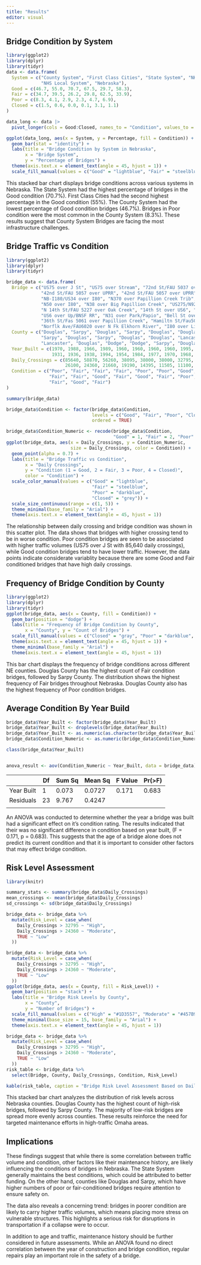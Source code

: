 ```yaml
---
title: "Results"
editor: visual
---
```


## Bridge Condition by System

```r
library(ggplot2)
library(dplyr)
library(tidyr)
data <- data.frame(
  System = c("County System", "First Class Cities", "State System", "NHS State System", 
             "NHS Local System", "Nebraska"),
  Good = c(46.7, 55.0, 70.7, 67.5, 29.7, 58.3),
  Fair = c(34.7, 39.5, 26.2, 29.8, 62.5, 33.9),
  Poor = c(8.3, 4.1, 2.9, 2.3, 4.7, 6.9),
  Closed = c(1.5, 0.6, 0.0, 0.1, 3.1, 1.1)
)

data_long <- data |>
  pivot_longer(cols = Good:Closed, names_to = "Condition", values_to = "Percentage")

ggplot(data_long, aes(x = System, y = Percentage, fill = Condition)) +
  geom_bar(stat = "identity") +
  labs(title = "Bridge Condition by System in Nebraska", 
       x = "Bridge System", 
       y = "Percentage of Bridges") +
  theme(axis.text.x = element_text(angle = 45, hjust = 1)) +
  scale_fill_manual(values = c("Good" = "lightblue", "Fair" = "steelblue", "Poor" = "darkblue", "Closed" = "gray"))

```

This stacked bar chart displays bridge conditions across various systems in Nebraska. The State System had the highest percentage of bridges in the Good condition (70.7%). First Class Cities had the second highest percentage in the Good condition (55%). The County System had the lowest percentage of Good condition bridges (46.7%). Bridges in Poor condition were the most common in the County System (8.3%). These results suggest that County System Bridges are facing the most infrastructure challenges.

## Bridge Traffic vs Condition

```r
library(ggplot2)
library(dplyr)
library(tidyr)

bridge_data <- data.frame(
  Bridge = c("US75 over J St", "US75 over Stream", "72nd St/FAU 5037 over UPRR", "US75 over Betz Creek", 
             "42nd St/FAU 5057 over UPRR", "42nd St/FAU 5057 over UPRR", "SB-I180/US34 over I80", 
             "NB-I180/US34 over I80", "N370 over Papillion Creek Trib", "US6 over Saddle Creek Rd", 
             "N50 over I80", "N38 over Big Papillion Creek", "US275/N92 over 72nd Street", 
             "N 14th St/FAU 5227 over Oak Creek", "14th St over US6", "WB-US30/US81 over Loup River", 
             "US6 over Up/BNSF RR", "N31 over Park/Papio", "Bell St over UPRR", "US77 over Elm Creek", 
             "36th St/Fas 5061 over Papillion Creek", "Hamiltn St/Fau5066 over US75", "US30 over Fremont Co Drain Ditch", 
             "Norflk Ave/FAU6020 over N Fk Elkhorn River", "I80 over Link 17B & Rd 77"),
  County = c("Douglas", "Sarpy", "Douglas", "Sarpy", "Douglas", "Douglas", "Lancaster", "Lancaster", 
             "Sarpy", "Douglas", "Sarpy", "Douglas", "Douglas", "Lancaster", "Lancaster", "Platte", 
             "Lancaster", "Douglas", "Dodge", "Dodge", "Sarpy", "Douglas", "Dodge", "Madison", "Cheyenne"),
  Year_Built = c(1970, 1988, 1966, 1989, 1960, 1960, 1960, 1960, 1995, 1934, 1958, 1964, 1962, 1968, 1961, 
                 1931, 1936, 1938, 1994, 1954, 1984, 1977, 1970, 1968, 1974),
  Daily_Crossings = c(85640, 58870, 56260, 38095, 38000, 38000, 32795, 32795, 30705, 26220, 26190, 
                      26100, 24360, 21660, 19190, 14395, 11505, 11100, 9570, 9535, 9470, 8730, 8310, 8130, 7800),
  Condition = c("Poor", "Fair", "Fair", "Fair", "Poor", "Poor", "Good", "Good", "Fair", "Fair", "Fair", 
                "Fair", "Fair", "Good", "Fair", "Good", "Fair", "Poor", "Good", "Fair", "Fair", "Fair", 
                "Fair", "Good", "Fair")
)

summary(bridge_data)

bridge_data$Condition <- factor(bridge_data$Condition, 
                                levels = c("Good", "Fair", "Poor", "Closed"),
                                ordered = TRUE)

bridge_data$Condition_Numeric <- recode(bridge_data$Condition, 
                                        "Good" = 1, "Fair" = 2, "Poor" = 3, "Closed" = 4)
ggplot(bridge_data, aes(x = Daily_Crossings, y = Condition_Numeric, 
                        size = Daily_Crossings, color = Condition)) +
  geom_point(alpha = 0.7) +
  labs(title = "Bridge Traffic vs Condition", 
       x = "Daily Crossings", 
       y = "Condition (1 = Good, 2 = Fair, 3 = Poor, 4 = Closed)", 
       color = "Condition") +
  scale_color_manual(values = c("Good" = "lightblue", 
                                "Fair" = "steelblue", 
                                "Poor" = "darkblue", 
                                "Closed" = "grey")) +
  scale_size_continuous(range = c(1, 5)) +
  theme_minimal(base_family = "Arial") +
  theme(axis.text.x = element_text(angle = 45, hjust = 1))

```

The relationship between daily crossing and bridge condition was shown in this scatter plot. The data shows that bridges with higher crossing tend to be in worse condition. Poor condition bridges are seen to be associated with higher traffic volumes (US75 over J St with 85,640 daily crossings), while Good condition bridges tend to have lower traffic. However, the data points indicate considerate variablity because there are some Good and Fair conditioned bridges that have high daily crossings.

## Frequency of Bridge Condition by County

```r
library(ggplot2)
library(dplyr)
library(tidyr)
ggplot(bridge_data, aes(x = County, fill = Condition)) +
  geom_bar(position = "dodge") +
  labs(title = "Frequency of Bridge Condition by County",
       x = "County", y = "Count of Bridges") +
  scale_fill_manual(values = c("Closed" = "gray", "Poor" = "darkblue", "Fair" = "steelblue", "Good" = "lightblue")) +
  theme(axis.text.x = element_text(angle = 45, hjust = 1)) +
  theme_minimal(base_family = "Arial") +
  theme(axis.text.x = element_text(angle = 45, hjust = 1))
```

This bar chart displays the frequency of bridge conditions across different NE counties. Douglas County has the highest count of Fair condition bridges, followed by Sarpy County. The distribution shows the highest frequency of Fair bridges throughout Nebraska. Douglas County also has the highest frequency of Poor condition bridges.

## Average Condition By Year Build

```r
bridge_data$Year_Built <- factor(bridge_data$Year_Built)
bridge_data$Year_Built <- droplevels(bridge_data$Year_Built)
bridge_data$Year_Built <- as.numeric(as.character(bridge_data$Year_Built))
bridge_data$Condition_Numeric <- as.numeric(bridge_data$Condition_Numeric)

class(bridge_data$Year_Built)


anova_result <- aov(Condition_Numeric ~ Year_Built, data = bridge_data)

```

|            | Df  | Sum Sq | Mean Sq | F Value | Pr(\>F) |
|------------|-----|--------|---------|---------|---------|
| Year Built | 1   | 0.073  | 0.0727  | 0.171   | 0.683   |
| Residuals  | 23  | 9.767  | 0.4247  |         |         |
|            |     |        |         |         |         |

An ANOVA was conducted to determine whether the year a bridge was built had a significant effect on it's condition rating. The results indicated that their was no significant difference in condition based on year built, (F = 0.171, p = 0.683). This suggests that the age of a bridge alone does not predict its current condition and that it is important to consider other factors that may effect bridge condition.

## Risk Level Assessment

```r

library(knitr)

summary_stats <- summary(bridge_data$Daily_Crossings)
mean_crossings <- mean(bridge_data$Daily_Crossings)
sd_crossings <- sd(bridge_data$Daily_Crossings)

bridge_data <- bridge_data %>%
  mutate(Risk_Level = case_when(
    Daily_Crossings > 32795 ~ "High", 
    Daily_Crossings > 24360 ~ "Moderate",      
    TRUE ~ "Low"                              
  ))

bridge_data <- bridge_data %>%
  mutate(Risk_Level = case_when(
    Daily_Crossings > 32795 ~ "High", 
    Daily_Crossings > 24360 ~ "Moderate",      
    TRUE ~ "Low"                              
  ))
ggplot(bridge_data, aes(x = County, fill = Risk_Level)) + 
  geom_bar(position = "stack") + 
  labs(title = "Bridge Risk Levels by County", 
       x = "County", 
       y = "Number of Bridges") + 
  scale_fill_manual(values = c("High" = "#1D3557", "Moderate" = "#457B9D", "Low" = "#A8DADC")) +  # Blue color scheme
  theme_minimal(base_size = 15, base_family = "Arial") + 
  theme(axis.text.x = element_text(angle = 45, hjust = 1))  

bridge_data <- bridge_data %>%
  mutate(Risk_Level = case_when(
    Daily_Crossings > 32795 ~ "High", 
    Daily_Crossings > 24360 ~ "Moderate",
    TRUE ~ "Low"
  ))
risk_table <- bridge_data %>%
  select(Bridge, County, Daily_Crossings, Condition, Risk_Level)

kable(risk_table, caption = "Bridge Risk Level Assessment Based on Daily Crossings", align = 'l')
```

This stacked bar chart analyzes the distribution of risk levels across Nebraska counties. Douglas County has the highest count of high-risk bridges, followed by Sarpy County. The majority of low-risk bridges are spread more evenly across counties. These results reinforce the need for targeted maintenance efforts in high-traffic Omaha areas.

## Implications

These findings suggest that while there is some correlation between traffic volume and condition, other factors like their maintenance history, are likely influencing the conditions of bridges in Nebraska. The State System generally maintains the best conditions, which could be attributed to better funding. On the other hand, counties like Douglas and Sarpy, which have higher numbers of poor or fair-conditioned bridges require attention to ensure safety on.

The data also reveals a concerning trend: bridges in poorer condition are likely to carry higher traffic volumes, which means placing more stress on vulnerable structures. This highlights a serious risk for disruptions in transportation if a collapse were to occur.

In addition to age and traffic, maintenance history should be further considered in future assessments. While an ANOVA found no direct correlation between the year of construction and bridge condition, regular repairs play an important role in the safety of a bridge.
